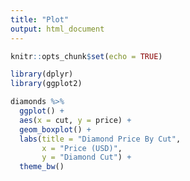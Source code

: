 ```yaml
---
title: "Plot"
output: html_document
---
```


```r
knitr::opts_chunk$set(echo = TRUE)
```

```r
library(dplyr)
library(ggplot2)
```

```r
diamonds %>%
  ggplot() +
  aes(x = cut, y = price) +
  geom_boxplot() +
  labs(title = "Diamond Price By Cut",
       x = "Price (USD)",
       y = "Diamond Cut") +
  theme_bw() 
```

